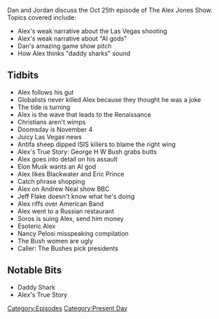 {{DEFAULTSORT:
    #_EPISODE_0097:October 25, 2017
}}{{Episode
    | title           = October 25, 2017
    | caption         = [https://knowledgefight.libsyn.com/knowledge-fight-oct-25-2017 Listen to this episode on Libsyn]
    | episodeNumber   = 97
    | length          = 01:41:40
    | airDate         = October 27, 2017
    | coverageDate    = October 25, 2017
    | episodeType     = [[:Category:Present Day|Present Day]]
    | appearance      = [[George H W Bush]], [[The Bush family]], [[Elon Musk]], [[Eric Prince]], [[Andrew Neal]], [[Jeff Flake]]
    | beverage        = Neuro Bliss
    | oocDrop         = You're a big ol bucket of rotten milk; Daddy Shark
    | previousEpisode = [[96: October 22-23, 2017]]
    | nextEpisode     = [[98: May 2-3, 2012]]
}}

{{Stub}}

Dan and Jordan discuss the Oct 25th episode of The Alex Jones Show. Topics covered include:

*Alex's weak narrative about the Las Vegas shooting
*Alex's weak narrative about "AI gods"
*Dan's amazing game show pitch
*How Alex thinks "daddy sharks" sound

==Tidbits==

*Alex follows his gut
*Globalists never killed Alex because they thought he was a joke
*The tide is turning
*Alex is the wave that leads to the Renaissance
*Christians aren't wimps
*Doomsday is November 4
*Juicy Las Vegas news
*Antifa sheep dipped ISIS killers to blame the right wing
*Alex's True Story: George H W Bush grabs butts
*Alex goes into detail on his assault
*Elon Musk wants an AI god
*Alex likes Blackwater and Eric Prince
*Catch phrase shopping
*Alex on Andrew Neal show BBC
*Jeff Flake doesn't know what he's doing
*Alex riffs over American Band
*Alex went to a Russian restaurant
*Soros is suing Alex, send him money
*Esoteric Alex
*Nancy Pelosi misspeaking compilation
*The Bush women are ugly
*Caller: The Bushes pick presidents

==Notable Bits==

*Daddy Shark
*Alex's True Story

[[Category:Episodes]]
[[Category:Present Day]]
